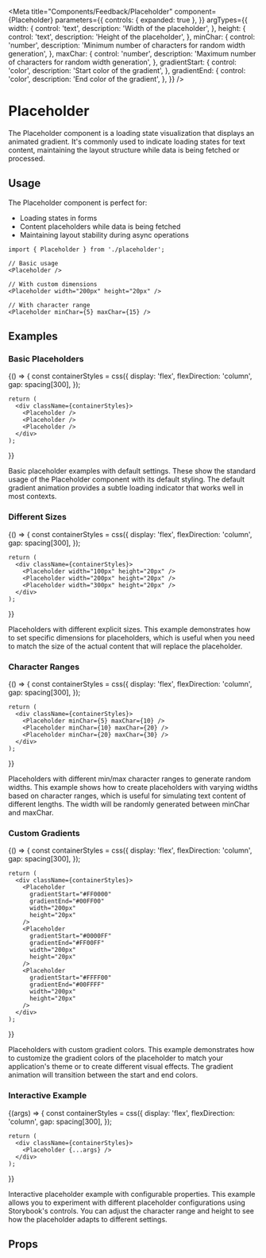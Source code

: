 
<Meta
  title="Components/Feedback/Placeholder"
  component={Placeholder}
  parameters={{
    controls: { expanded: true },
  }}
  argTypes={{
    width: {
      control: 'text',
      description: 'Width of the placeholder',
    },
    height: {
      control: 'text',
      description: 'Height of the placeholder',
    },
    minChar: {
      control: 'number',
      description: 'Minimum number of characters for random width generation',
    },
    maxChar: {
      control: 'number',
      description: 'Maximum number of characters for random width generation',
    },
    gradientStart: {
      control: 'color',
      description: 'Start color of the gradient',
    },
    gradientEnd: {
      control: 'color',
      description: 'End color of the gradient',
    },
  }}
/>

# Placeholder

The Placeholder component is a loading state visualization that displays an animated gradient.
It's commonly used to indicate loading states for text content, maintaining the layout structure
while data is being fetched or processed.

## Usage

The Placeholder component is perfect for:

- Loading states in forms
- Content placeholders while data is being fetched
- Maintaining layout stability during async operations

```tsx
import { Placeholder } from './placeholder';

// Basic usage
<Placeholder />

// With custom dimensions
<Placeholder width="200px" height="20px" />

// With character range
<Placeholder minChar={5} maxChar={15} />
```

## Examples

### Basic Placeholders

<Story name="Basic">
  {() => {
    const containerStyles = css({
      display: 'flex',
      flexDirection: 'column',
      gap: spacing[300],
    });

    return (
      <div className={containerStyles}>
        <Placeholder />
        <Placeholder />
        <Placeholder />
      </div>
    );

}}

</Story>

Basic placeholder examples with default settings.
These show the standard usage of the Placeholder component with its default styling.
The default gradient animation provides a subtle loading indicator that works well
in most contexts.

### Different Sizes

<Story name="DifferentSizes">
  {() => {
    const containerStyles = css({
      display: 'flex',
      flexDirection: 'column',
      gap: spacing[300],
    });

    return (
      <div className={containerStyles}>
        <Placeholder width="100px" height="20px" />
        <Placeholder width="200px" height="20px" />
        <Placeholder width="300px" height="20px" />
      </div>
    );

}}

</Story>

Placeholders with different explicit sizes.
This example demonstrates how to set specific dimensions for placeholders,
which is useful when you need to match the size of the actual content
that will replace the placeholder.

### Character Ranges

<Story name="CharacterRanges">
  {() => {
    const containerStyles = css({
      display: 'flex',
      flexDirection: 'column',
      gap: spacing[300],
    });

    return (
      <div className={containerStyles}>
        <Placeholder minChar={5} maxChar={10} />
        <Placeholder minChar={10} maxChar={20} />
        <Placeholder minChar={20} maxChar={30} />
      </div>
    );

}}

</Story>

Placeholders with different min/max character ranges to generate random widths.
This example shows how to create placeholders with varying widths based on
character ranges, which is useful for simulating text content of different lengths.
The width will be randomly generated between minChar and maxChar.

### Custom Gradients

<Story name="CustomGradients">
  {() => {
    const containerStyles = css({
      display: 'flex',
      flexDirection: 'column',
      gap: spacing[300],
    });

    return (
      <div className={containerStyles}>
        <Placeholder
          gradientStart="#FF0000"
          gradientEnd="#00FF00"
          width="200px"
          height="20px"
        />
        <Placeholder
          gradientStart="#0000FF"
          gradientEnd="#FF00FF"
          width="200px"
          height="20px"
        />
        <Placeholder
          gradientStart="#FFFF00"
          gradientEnd="#00FFFF"
          width="200px"
          height="20px"
        />
      </div>
    );

}}

</Story>

Placeholders with custom gradient colors.
This example demonstrates how to customize the gradient colors of the placeholder
to match your application's theme or to create different visual effects.
The gradient animation will transition between the start and end colors.

### Interactive Example

<Story name="Interactive">
  {(args) => {
    const containerStyles = css({
      display: 'flex',
      flexDirection: 'column',
      gap: spacing[300],
    });

    return (
      <div className={containerStyles}>
        <Placeholder {...args} />
      </div>
    );

}}

</Story>

Interactive placeholder example with configurable properties.
This example allows you to experiment with different placeholder configurations
using Storybook's controls. You can adjust the character range and height
to see how the placeholder adapts to different settings.

## Props

<Controls />
